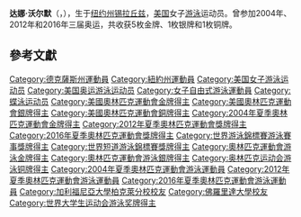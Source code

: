 {{noteTA
|T=zh-cn:达娜·沃尔默; zh-hk:丹娜·禾瑪爾; zh-tw:達娜·沃爾默
|1=zh-cn:达娜·沃尔默; zh-hk:丹娜·禾瑪爾; zh-tw:達娜·沃爾默
|2=zh-cn:沃尔默; zh-hk:禾瑪爾; zh-tw:沃爾默
}}
{{MedalTableTop|Dana Vollmer (6316233126).jpg|220px}}
{{MedalCountry| {{USA}} }}
{{MedalSport|女子[[游泳|游泳]]}}
{{MedalCompetition|[[奧林匹克運動會|奧林匹克運動會]]}}
{{MedalGold  | [[2004年夏季奧林匹克運動會|2004年雅典]]<ref>{{cite web |url=http://sportsillustrated.cnn.com/olympics/2004/schedules/117BySport.html |title=2004 Olympic Games swimming results |accessdate=2007-07-22 |archive-date=2013-12-30 |archive-url=https://web.archive.org/web/20131230044501/http://sportsillustrated.cnn.com/olympics/2004/schedules/117BySport.html |dead-url=no }}</ref>|[[2004年夏季奧林匹克運動會游泳比賽|4×200米自由泳接力]]}}
{{MedalGold|[[2012年夏季奥林匹克运动会|2012年伦敦]]|[[2012年夏季奧林匹克運動會游泳比賽|100米蝶泳]]}}
{{MedalGold|[[2012年夏季奥林匹克运动会|2012年伦敦]]|[[2012年夏季奧林匹克運動會游泳比賽|4×100米混合泳接力]]}}
{{MedalGold|[[2012年夏季奥林匹克运动会|2012年伦敦]]|[[2012年夏季奧林匹克運動會游泳比賽|4×200米自由泳接力]]}}
{{MedalGold|[[2016年夏季奥林匹克运动会|2016年里約熱內盧]]|[[2016年夏季奧林匹克運動會游泳比賽|4×100米混合泳接力]]}}
{{MedalSilver|[[2016年夏季奥林匹克运动会|2016年里約熱內盧]]|[[2016年夏季奧林匹克運動會游泳比賽|4×100米自由泳接力]]}}
{{MedalBronze|[[2016年夏季奥林匹克运动会|2016年里約熱內盧]]|[[2016年夏季奧林匹克運動會游泳比賽|100米蝶泳]]}}
{{MedalCompetition|[[世界游泳錦標賽|世界長池錦標賽]]}}
{{MedalGold|[[2011年世界游泳錦標賽|2011年上海]]|100米蝶泳}}
{{MedalGold|[[2007年世界游泳錦標賽|2007年墨爾本]]<ref>{{cite web |url=http://www.fina.org/events/WC/Melbourne_2007/results/swimming.php |title=12th FINA World Championships |accessdate=2007-06-09 |archive-date=2008-02-24 |archive-url=https://web.archive.org/web/20080224135109/http://www.fina.org/events/WC/Melbourne_2007/results/swimming.php |dead-url=no }}</ref>|4x200米自由泳接力}}
{{MedalSilver|[[2007年世界游泳錦標賽|2007年墨爾本]]|4×100米自由泳接力}}
{{MedalSilver|[[2007年世界游泳錦標賽|2007年墨爾本]]|4×100米混合接力}}
{{MedalBottom}}
'''达娜·沃尔默'''（{{lang-en|'''Dana Vollmer'''}}，{{bd|1987年|11月13日}}），生于[[纽约州|纽约州]][[锡拉丘兹_(纽约州)|锡拉丘兹]]，[[美国|美国]]女子[[游泳|游泳]]运动员。曾参加2004年、2012年和2016年三届奥运，共收获5枚金牌、1枚银牌和1枚铜牌。

== 參考文獻 ==
{{reflist}}

{{奥林匹克运动会游泳比赛女子100米蝶泳冠军}}
{{奥林匹克运动会游泳比赛女子4×200米自由泳接力冠军}}
{{奥林匹克运动会游泳比赛女子4×100米混合泳接力冠军}}

{{Authority control}}
{{DEFAULTSORT:Vollmer, Dana}}
[[Category:德克薩斯州運動員|Category:德克薩斯州運動員]]
[[Category:紐約州運動員|Category:紐約州運動員]]
[[Category:美国女子游泳运动员|Category:美国女子游泳运动员]]
[[Category:美国奥运游泳运动员|Category:美国奥运游泳运动员]]
[[Category:女子自由式游泳運動員|Category:女子自由式游泳運動員]]
[[Category:蝶泳运动员|Category:蝶泳运动员]]
[[Category:美國奧林匹克運動會金牌得主|Category:美國奧林匹克運動會金牌得主]]
[[Category:美國奧林匹克運動會銀牌得主|Category:美國奧林匹克運動會銀牌得主]]
[[Category:美國奧林匹克運動會銅牌得主|Category:美國奧林匹克運動會銅牌得主]]
[[Category:2004年夏季奧林匹克運動會金牌得主|Category:2004年夏季奧林匹克運動會金牌得主]]
[[Category:2012年夏季奧林匹克運動會獎牌得主|Category:2012年夏季奧林匹克運動會獎牌得主]]
[[Category:2016年夏季奧林匹克運動會獎牌得主|Category:2016年夏季奧林匹克運動會獎牌得主]]
[[Category:世界游泳錦標賽游泳賽事獎牌得主|Category:世界游泳錦標賽游泳賽事獎牌得主]]
[[Category:世界短道游泳錦標賽獎牌得主|Category:世界短道游泳錦標賽獎牌得主]]
[[Category:奧林匹克運動會游泳金牌得主|Category:奧林匹克運動會游泳金牌得主]]
[[Category:奧林匹克運動會游泳銀牌得主|Category:奧林匹克運動會游泳銀牌得主]]
[[Category:奥林匹克运动会游泳铜牌得主|Category:奥林匹克运动会游泳铜牌得主]]
[[Category:2004年夏季奧林匹克運動會游泳運動員|Category:2004年夏季奧林匹克運動會游泳運動員]]
[[Category:2012年夏季奧林匹克運動會游泳運動員|Category:2012年夏季奧林匹克運動會游泳運動員]]
[[Category:2016年夏季奧林匹克運動會游泳運動員|Category:2016年夏季奧林匹克運動會游泳運動員]]
[[Category:加利福尼亞大學柏克萊分校校友|Category:加利福尼亞大學柏克萊分校校友]]
[[Category:佛羅里達大學校友|Category:佛羅里達大學校友]]
[[Category:世界大学生运动会游泳奖牌得主|Category:世界大学生运动会游泳奖牌得主]]